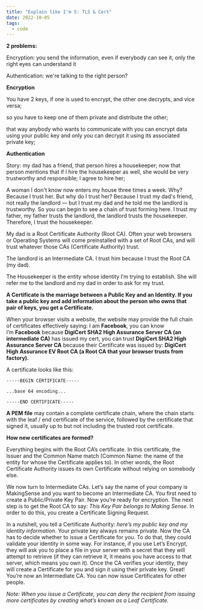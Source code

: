 ```yaml
---
title: "Explain like I'm 5: TLS & Cert"
date: 2022-10-05
tags:
  - code
---
```

**2 problems:**

Encryption: you send the information, even if everybody can see it, only the right eyes can understand it

Authentication: we're talking to the right person?

**Encryption**

You have 2 keys, if one is used to encrypt, the other one decrypts, and vice versa;

so you have to keep one of them private and distribute the other;

that way anybody who wants to communicate with you can encrypt data using your public key and only you can decrypt it using its associated private key;

**Authentication**

Story: my dad has a friend, that person hires a housekeeper; now that person mentions that if I hire the housekeeper as well, she would be very trustworthy and responsible; I agree to hire her;

A woman I don't know now enters my house three times a week. Why? Because I trust her. But why do I trust her? Because I trust my dad's friend, not really the landlord — but I trust my dad and he told me the landlord is trustworthy. So you can begin to see a chain of trust forming here. I trust my father, my father trusts the landlord, the landlord trusts the housekeeper. Therefore, I trust the housekeeper.

My dad is a Root Certificate Authority (Root CA). Often your web browsers or Operating Systems will come preinstalled with a set of Root CAs, and will trust whatever those CAs (Certificate Authority) trust.

The landlord is an Intermediate CA. I trust him because I trust the Root CA (my dad).

The Housekeeper is the entity whose identity I’m trying to establish. She will refer me to the landlord and my dad in order to ask for my trust.

**A Certificate is the marriage between a Public Key and an Identity. If you take a public key and add information about the person who owns that pair of keys, you get a Certificate.**

When your browser visits a website, the website may provide the full chain of certificates effectively saying: I am **Facebook**, you can know I’m **Facebook** because **DigiCert SHA2 High Assurance Server CA (an intermediate CA)** has issued my cert, you can trust **DigiCert SHA2 High Assurance Server CA** because their Certificate was issued by: **DigiCert High Assurance EV Root CA (a Root CA that your browser trusts from factory).**

A certificate looks like this:

```
-----BEGIN CERTIFICATE-----

...base 64 encoding...

-----END CERTIFICATE-----
```

**A PEM file** may contain a complete certificate chain, where the chain starts with the leaf / end certificate of the service, followed by the certificate that signed it, usually up to but not including the trusted root certificate.

**How new certificates are formed?**

Everything begins with the Root CA’s certificate. In this certificate, the Issuer and the Common Name match (Common Name: the name of the entity for whose the Certificate applies to). In other words, the Root Certificate Authority issues its own Certificate without relying on somebody else.

We now turn to Intermediate CAs. Let’s say the name of your company is MakingSense and you want to become an Intermediate CA. You first need to create a Public/Private Key Pair. Now you’re ready for encryption. The next step is to get the Root CA to say: *This Key Pair belongs to Making Sense*. In order to do this, you create a Certificate Signing Request.

In a nutshell, you tell a Certificate Authority: *here’s my public key and my identity information*. Your private key always remains private. Now the CA has to decide whether to issue a Certificate for you. To do that, they could validate your identity in some way. For instance, if you use Let’s Encrypt, they will ask you to place a file in your server with a secret that they will attempt to retrieve (if they can retrieve it, it means you have access to that server, which means you own it). Once the CA verifies your identity, they will create a Certificate for you and sign it using their private key. Great! You’re now an Intermediate CA. You can now issue Certificates for other people.

*Note: When you issue a Certificate, you can deny the recipient from issuing more certificates by creating what’s known as a Leaf Certificate.*